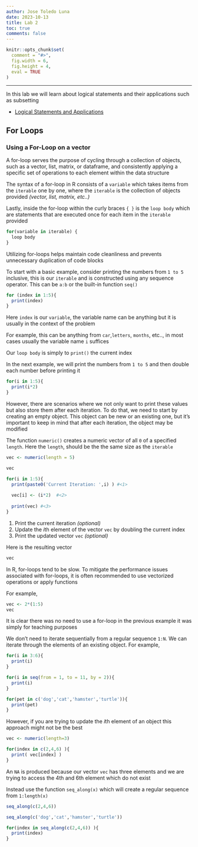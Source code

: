 ```yaml
---
author: Jose Toledo Luna
date: 2023-10-13
title: Lab 2 
toc: true
comments: false
---
```


```r
knitr::opts_chunk$set(
  comment = "#>",
  fig.width = 6,
  fig.height = 4,
  eval = TRUE
)
```

---


In this lab we will learn about logical statements and their applications such as subsetting 

- [Logical Statements and Applications](/ucla/stats10/labs/lab2.qmd)


## For Loops 

### Using a For-Loop on a vector

A for-loop serves the purpose of cycling through a collection of objects, such as a vector, list, matrix, or dataframe, and consistently applying a specific set of operations to each element within the data structure


The syntax of a for-loop in R consists of a `variable` which takes items from the `iterable` one by one, where the `iterable` is the collection of objects provided *(vector, list, matrix, etc..)*

Lastly, inside the for-loop within the curly braces `{ }` is the `loop body` which are statements that are executed once for each item in the `iterable` provided

```r
for(variable in iterable) {
  loop body
}
```


Utilizing for-loops helps maintain code cleanliness and prevents unnecessary duplication of code blocks



To start with a basic example, consider printing the numbers from `1 to 5` inclusive, this is our `iterable` and is constructed using any sequence operator. This can be `a:b` or the built-in function `seq()`


```r
for (index in 1:5){
  print(index)
}
```


Here `index` is our `variable`, the variable name can be anything but it is usually in the context of the problem


For example, this can be anything from `car`,`letters`, `months`, etc.., in most cases usually the variable name `i` suffices 

Our `loop body` is simply to `print()` the current index


In the next example, we will print the numbers from `1 to 5` and then double each number before printing it

```r
for(i in 1:5){
  print(i*2)
}
```



However, there are scenarios where we not only want to print these values but also store them after each iteration. To do that, we need to start by creating an empty object. This object can be new or an existing one, but it's important to keep in mind that after each iteration, the object may be modified


The function `numeric()` creates a numeric vector of all `0` of a specified `length`. Here the `length`, should be the the same size as the `iterable`

```r
vec <- numeric(length = 5)
```

```r
vec
```


```r
for(i in 1:5){
  print(paste0('Current Iteration: ',i) ) #<1>
  
  vec[i] <- (i*2)  #<2>
  
  print(vec) #<3>
}
```
1. Print the current iteration *(optional)*
2. Update the $i$th element of the vector `vec` by doubling the current index
3. Print the updated vector `vec` *(optional)*


Here is the resulting vector

```r
vec
```

:::callout-warning
In R, for-loops tend to be slow. To mitigate the performance issues associated with for-loops, it is often recommended to use vectorized operations or apply functions
:::


For example, 

```r
vec <- 2*(1:5)
vec
```

It is clear there was no need to use a for-loop in the previous example it was simply for teaching purposes

We don't need to iterate sequentially from a regular sequence `1:N`. We can iterate through the elements of an existing object. For example,

```r
for(i in 3:6){
  print(i)
}
```


```r
for(i in seq(from = 1, to = 11, by = 2)){
  print(i)
}
```


```r
for(pet in c('dog','cat','hamster','turtle')){
  print(pet)
}
```


However, if you are trying to update the $i$th element of an object this approach might not be the best

```r
vec <- numeric(length=3)

for(index in c(2,4,6) ){
  print( vec[index] )
}
```

An `NA` is produced because our vector `vec` has three elements and we are trying to access the 4th and 6th element which do not exist 

Instead use the function `seq_along(x)` which will create a regular sequence from `1:length(x)`

```r
seq_along(c(2,4,6))
```

```r
seq_along(c('dog','cat','hamster','turtle'))
```


```r
for(index in seq_along(c(2,4,6)) ){
  print(index)
}
```






